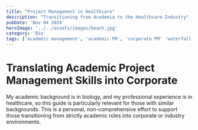 ```yaml
---
title: "Project Management in Healthcare"
description: "Transitioning from Academia to the Healthcare Industry"
pubDate: 'Nov 04 2024'
heroImage: '../../assets/images/beach.jpg'
category: 'Bio'
tags: ['academic management', 'academic PM', 'corporate PM' 'waterfall', 'PM skills', 'PM tools']
---
```


# Translating Academic Project Management Skills into Corporate 

My academic background is in biology, and my professional experience is in healthcare, so this guide is particularly relevant for those with similar backgrounds. This is a personal, non-comprehensive effort to support those transitioning from strictly academic roles into corporate or industry environments.







